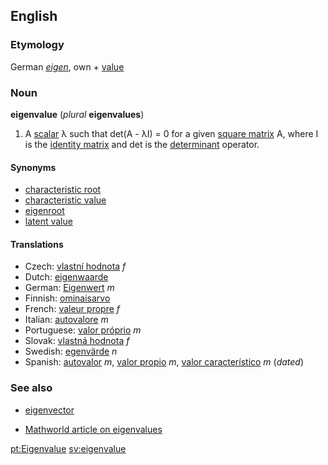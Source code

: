 ==English==
===Etymology===
German ''[[eigen]]'', own + [[value]]

===Noun===
'''eigenvalue''' (''plural'' '''eigenvalues''')

# {{linearalg}} A [[scalar]] &lambda; such that det(A - &lambda;I) = 0 for a given [[square matrix]] A, where I is the [[identity matrix]] and det is the [[determinant]] operator.

====Synonyms====
*[[characteristic root]]
*[[characteristic value]]
*[[eigenroot]]
*[[latent value]]

====Translations====
*Czech: [[vlastní hodnota]] ''f''
*Dutch: [[eigenwaarde]]
*German: [[Eigenwert]] ''m''
*Finnish: [[ominaisarvo]]
*French: [[valeur propre]] ''f''
*Italian: [[autovalore]] ''m''
*Portuguese: [[valor próprio]] ''m''
*Slovak: [[vlastná hodnota]] ''f''
*Swedish: [[egenvärde]] ''n''
*Spanish: [[autovalor]] ''m'', [[valor propio]] ''m'', [[valor característico]] ''m'' (''dated'')

===See also===
*[[eigenvector]]
{{Wikipedia}}
*[http://mathworld.wolfram.com/Eigenvalue.html Mathworld article on eigenvalues]

[[pt:Eigenvalue]]
[[sv:eigenvalue]]